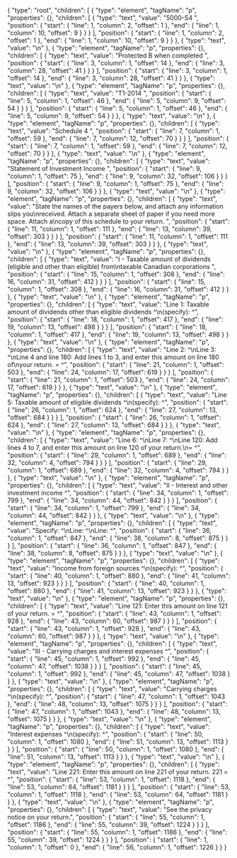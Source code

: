 {
  "type": "root",
  "children": [
    {
      "type": "element",
      "tagName": "p",
      "properties": {},
      "children": [
        {
          "type": "text",
          "value": "5000-S4 ",
          "position": {
            "start": {
              "line": 1,
              "column": 2,
              "offset": 1
            },
            "end": {
              "line": 1,
              "column": 10,
              "offset": 9
            }
          }
        }
      ],
      "position": {
        "start": {
          "line": 1,
          "column": 2,
          "offset": 1
        },
        "end": {
          "line": 1,
          "column": 10,
          "offset": 9
        }
      }
    },
    {
      "type": "text",
      "value": "\n"
    },
    {
      "type": "element",
      "tagName": "p",
      "properties": {},
      "children": [
        {
          "type": "text",
          "value": "Protected B when completed ",
          "position": {
            "start": {
              "line": 3,
              "column": 1,
              "offset": 14
            },
            "end": {
              "line": 3,
              "column": 28,
              "offset": 41
            }
          }
        }
      ],
      "position": {
        "start": {
          "line": 3,
          "column": 1,
          "offset": 14
        },
        "end": {
          "line": 3,
          "column": 28,
          "offset": 41
        }
      }
    },
    {
      "type": "text",
      "value": "\n"
    },
    {
      "type": "element",
      "tagName": "p",
      "properties": {},
      "children": [
        {
          "type": "text",
          "value": "T1-2014 ",
          "position": {
            "start": {
              "line": 5,
              "column": 1,
              "offset": 46
            },
            "end": {
              "line": 5,
              "column": 9,
              "offset": 54
            }
          }
        }
      ],
      "position": {
        "start": {
          "line": 5,
          "column": 1,
          "offset": 46
        },
        "end": {
          "line": 5,
          "column": 9,
          "offset": 54
        }
      }
    },
    {
      "type": "text",
      "value": "\n"
    },
    {
      "type": "element",
      "tagName": "p",
      "properties": {},
      "children": [
        {
          "type": "text",
          "value": "Schedule 4 ",
          "position": {
            "start": {
              "line": 7,
              "column": 1,
              "offset": 59
            },
            "end": {
              "line": 7,
              "column": 12,
              "offset": 70
            }
          }
        }
      ],
      "position": {
        "start": {
          "line": 7,
          "column": 1,
          "offset": 59
        },
        "end": {
          "line": 7,
          "column": 12,
          "offset": 70
        }
      }
    },
    {
      "type": "text",
      "value": "\n"
    },
    {
      "type": "element",
      "tagName": "p",
      "properties": {},
      "children": [
        {
          "type": "text",
          "value": "Statement of Investment Income ",
          "position": {
            "start": {
              "line": 9,
              "column": 1,
              "offset": 75
            },
            "end": {
              "line": 9,
              "column": 32,
              "offset": 106
            }
          }
        }
      ],
      "position": {
        "start": {
          "line": 9,
          "column": 1,
          "offset": 75
        },
        "end": {
          "line": 9,
          "column": 32,
          "offset": 106
        }
      }
    },
    {
      "type": "text",
      "value": "\n"
    },
    {
      "type": "element",
      "tagName": "p",
      "properties": {},
      "children": [
        {
          "type": "text",
          "value": "State the names of the payers below, and attach any information slips you\nreceived. Attach a separate sheet of paper if you need more space. Attach a\ncopy of this schedule to your return. ",
          "position": {
            "start": {
              "line": 11,
              "column": 1,
              "offset": 111
            },
            "end": {
              "line": 13,
              "column": 39,
              "offset": 303
            }
          }
        }
      ],
      "position": {
        "start": {
          "line": 11,
          "column": 1,
          "offset": 111
        },
        "end": {
          "line": 13,
          "column": 39,
          "offset": 303
        }
      }
    },
    {
      "type": "text",
      "value": "\n"
    },
    {
      "type": "element",
      "tagName": "p",
      "properties": {},
      "children": [
        {
          "type": "text",
          "value": "I - Taxable amount of dividends (eligible and other than eligible) from\ntaxable Canadian corporations ",
          "position": {
            "start": {
              "line": 15,
              "column": 1,
              "offset": 308
            },
            "end": {
              "line": 16,
              "column": 31,
              "offset": 412
            }
          }
        }
      ],
      "position": {
        "start": {
          "line": 15,
          "column": 1,
          "offset": 308
        },
        "end": {
          "line": 16,
          "column": 31,
          "offset": 412
        }
      }
    },
    {
      "type": "text",
      "value": "\n"
    },
    {
      "type": "element",
      "tagName": "p",
      "properties": {},
      "children": [
        {
          "type": "text",
          "value": "Line 1: Taxable amount of dividends other than eligible dividends ^\n(specify): ^",
          "position": {
            "start": {
              "line": 18,
              "column": 1,
              "offset": 417
            },
            "end": {
              "line": 19,
              "column": 13,
              "offset": 498
            }
          }
        }
      ],
      "position": {
        "start": {
          "line": 18,
          "column": 1,
          "offset": 417
        },
        "end": {
          "line": 19,
          "column": 13,
          "offset": 498
        }
      }
    },
    {
      "type": "text",
      "value": "\n"
    },
    {
      "type": "element",
      "tagName": "p",
      "properties": {},
      "children": [
        {
          "type": "text",
          "value": "Line 2: ^\nLine 3: ^\nLine 4 and line 180: Add lines 1 to 3, and enter this amount on line 180 of\nyour return. = ^",
          "position": {
            "start": {
              "line": 21,
              "column": 1,
              "offset": 503
            },
            "end": {
              "line": 24,
              "column": 17,
              "offset": 619
            }
          }
        }
      ],
      "position": {
        "start": {
          "line": 21,
          "column": 1,
          "offset": 503
        },
        "end": {
          "line": 24,
          "column": 17,
          "offset": 619
        }
      }
    },
    {
      "type": "text",
      "value": "\n"
    },
    {
      "type": "element",
      "tagName": "p",
      "properties": {},
      "children": [
        {
          "type": "text",
          "value": "Line 5: Taxable amount of eligible dividends ^\n(specify): ^",
          "position": {
            "start": {
              "line": 26,
              "column": 1,
              "offset": 624
            },
            "end": {
              "line": 27,
              "column": 13,
              "offset": 684
            }
          }
        }
      ],
      "position": {
        "start": {
          "line": 26,
          "column": 1,
          "offset": 624
        },
        "end": {
          "line": 27,
          "column": 13,
          "offset": 684
        }
      }
    },
    {
      "type": "text",
      "value": "\n"
    },
    {
      "type": "element",
      "tagName": "p",
      "properties": {},
      "children": [
        {
          "type": "text",
          "value": "Line 6: ^\nLine 7: ^\nLine 120: Add lines 4 to 7, and enter this amount on line 120 of your return.\n= ^",
          "position": {
            "start": {
              "line": 29,
              "column": 1,
              "offset": 689
            },
            "end": {
              "line": 32,
              "column": 4,
              "offset": 794
            }
          }
        }
      ],
      "position": {
        "start": {
          "line": 29,
          "column": 1,
          "offset": 689
        },
        "end": {
          "line": 32,
          "column": 4,
          "offset": 794
        }
      }
    },
    {
      "type": "text",
      "value": "\n"
    },
    {
      "type": "element",
      "tagName": "p",
      "properties": {},
      "children": [
        {
          "type": "text",
          "value": "II - Interest and other investment income ^",
          "position": {
            "start": {
              "line": 34,
              "column": 1,
              "offset": 799
            },
            "end": {
              "line": 34,
              "column": 44,
              "offset": 842
            }
          }
        }
      ],
      "position": {
        "start": {
          "line": 34,
          "column": 1,
          "offset": 799
        },
        "end": {
          "line": 34,
          "column": 44,
          "offset": 842
        }
      }
    },
    {
      "type": "text",
      "value": "\n"
    },
    {
      "type": "element",
      "tagName": "p",
      "properties": {},
      "children": [
        {
          "type": "text",
          "value": "Specify: ^\nLine: ^\nLine: ^",
          "position": {
            "start": {
              "line": 36,
              "column": 1,
              "offset": 847
            },
            "end": {
              "line": 38,
              "column": 8,
              "offset": 875
            }
          }
        }
      ],
      "position": {
        "start": {
          "line": 36,
          "column": 1,
          "offset": 847
        },
        "end": {
          "line": 38,
          "column": 8,
          "offset": 875
        }
      }
    },
    {
      "type": "text",
      "value": "\n"
    },
    {
      "type": "element",
      "tagName": "p",
      "properties": {},
      "children": [
        {
          "type": "text",
          "value": "Income from foreign sources ^\n(specify): ^",
          "position": {
            "start": {
              "line": 40,
              "column": 1,
              "offset": 880
            },
            "end": {
              "line": 41,
              "column": 13,
              "offset": 923
            }
          }
        }
      ],
      "position": {
        "start": {
          "line": 40,
          "column": 1,
          "offset": 880
        },
        "end": {
          "line": 41,
          "column": 13,
          "offset": 923
        }
      }
    },
    {
      "type": "text",
      "value": "\n"
    },
    {
      "type": "element",
      "tagName": "p",
      "properties": {},
      "children": [
        {
          "type": "text",
          "value": "Line 121: Enter this amount on line 121 of your return. = ^",
          "position": {
            "start": {
              "line": 43,
              "column": 1,
              "offset": 928
            },
            "end": {
              "line": 43,
              "column": 60,
              "offset": 987
            }
          }
        }
      ],
      "position": {
        "start": {
          "line": 43,
          "column": 1,
          "offset": 928
        },
        "end": {
          "line": 43,
          "column": 60,
          "offset": 987
        }
      }
    },
    {
      "type": "text",
      "value": "\n"
    },
    {
      "type": "element",
      "tagName": "p",
      "properties": {},
      "children": [
        {
          "type": "text",
          "value": "III - Carrying charges and interest expenses ^",
          "position": {
            "start": {
              "line": 45,
              "column": 1,
              "offset": 992
            },
            "end": {
              "line": 45,
              "column": 47,
              "offset": 1038
            }
          }
        }
      ],
      "position": {
        "start": {
          "line": 45,
          "column": 1,
          "offset": 992
        },
        "end": {
          "line": 45,
          "column": 47,
          "offset": 1038
        }
      }
    },
    {
      "type": "text",
      "value": "\n"
    },
    {
      "type": "element",
      "tagName": "p",
      "properties": {},
      "children": [
        {
          "type": "text",
          "value": "Carrying charges ^\n(specify): ^",
          "position": {
            "start": {
              "line": 47,
              "column": 1,
              "offset": 1043
            },
            "end": {
              "line": 48,
              "column": 13,
              "offset": 1075
            }
          }
        }
      ],
      "position": {
        "start": {
          "line": 47,
          "column": 1,
          "offset": 1043
        },
        "end": {
          "line": 48,
          "column": 13,
          "offset": 1075
        }
      }
    },
    {
      "type": "text",
      "value": "\n"
    },
    {
      "type": "element",
      "tagName": "p",
      "properties": {},
      "children": [
        {
          "type": "text",
          "value": "Interest expenses ^\n(specify): ^",
          "position": {
            "start": {
              "line": 50,
              "column": 1,
              "offset": 1080
            },
            "end": {
              "line": 51,
              "column": 13,
              "offset": 1113
            }
          }
        }
      ],
      "position": {
        "start": {
          "line": 50,
          "column": 1,
          "offset": 1080
        },
        "end": {
          "line": 51,
          "column": 13,
          "offset": 1113
        }
      }
    },
    {
      "type": "text",
      "value": "\n"
    },
    {
      "type": "element",
      "tagName": "p",
      "properties": {},
      "children": [
        {
          "type": "text",
          "value": "Line 221: Enter this amount on line 221 of your return. 221 = ^",
          "position": {
            "start": {
              "line": 53,
              "column": 1,
              "offset": 1118
            },
            "end": {
              "line": 53,
              "column": 64,
              "offset": 1181
            }
          }
        }
      ],
      "position": {
        "start": {
          "line": 53,
          "column": 1,
          "offset": 1118
        },
        "end": {
          "line": 53,
          "column": 64,
          "offset": 1181
        }
      }
    },
    {
      "type": "text",
      "value": "\n"
    },
    {
      "type": "element",
      "tagName": "p",
      "properties": {},
      "children": [
        {
          "type": "text",
          "value": "See the privacy notice on your return.",
          "position": {
            "start": {
              "line": 55,
              "column": 1,
              "offset": 1186
            },
            "end": {
              "line": 55,
              "column": 39,
              "offset": 1224
            }
          }
        }
      ],
      "position": {
        "start": {
          "line": 55,
          "column": 1,
          "offset": 1186
        },
        "end": {
          "line": 55,
          "column": 39,
          "offset": 1224
        }
      }
    }
  ],
  "position": {
    "start": {
      "line": 1,
      "column": 1,
      "offset": 0
    },
    "end": {
      "line": 56,
      "column": 1,
      "offset": 1226
    }
  }
}
